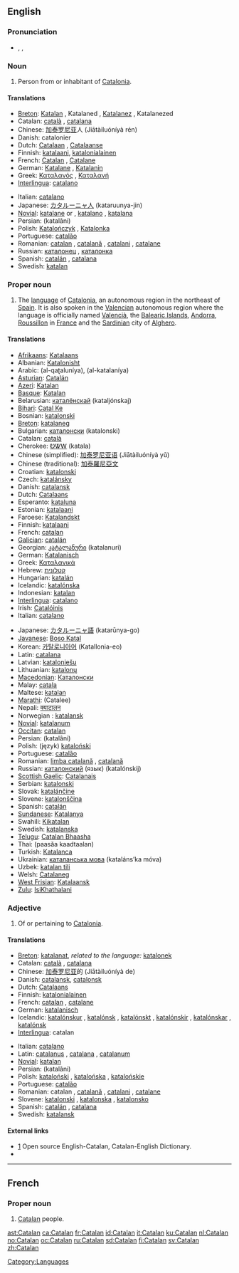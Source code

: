 {{interwiktionary|code=ca}}
{{also|catalan}}
==English==
{{wikipedia}}

===Pronunciation===
* {{enPR|kăt'ə-lăn}}, {{IPA|/ˈkætəlæn/}}, {{SAMPA|/"k{t@l{n/}}

===Noun===
{{en-noun}}

# Person from or inhabitant of [[w:Catalonia|Catalonia]].

====Translations====
{{trans-top|person from Catalonia}}
* [[Breton]]: [[Katalan]] {{m}}, Katalaned {{p}}, [[Katalanez]] {{f}}, Katalanezed {{f|p}}
* Catalan: [[català]] {{m}}, [[catalana]] {{f}}
* Chinese: [[加泰罗尼亚]]人 (Jiātàiluóníyà rén)
* Danish: catalonier {{c}}
* Dutch: [[Catalaan]] {{m}}, [[Catalaanse]] {{f}}
* Finnish: [[katalaani]], [[katalonialainen]]
* French: [[#French|Catalan]] {{m}}, [[Catalane]] {{f}}
* German: [[Katalane]] {{m}}, [[Katalanin]] {{f}}
* Greek: [[Καταλανός]] {{m}}, [[Καταλανή]] {{f}}
* [[Interlingua]]: [[catalano]]
{{trans-mid}}
* Italian: [[catalano]]
* Japanese: [[カタルーニャ人]] (kataruunya-jin)
* [[Novial]]: [[katalane]] {{m}} or {{f}}, [[katalano]] {{m}}, [[katalana]] {{f}}
* Persian: {{fa-Arab|[[کاتالانی]]}} (katalâni)
* Polish: [[Katalończyk]] {{m}}, [[Katalonka]] {{f}}
* Portuguese: [[catalão]] {{m}}
* Romanian: [[catalan]] {{m}}, [[catalană]] {{f}}, [[catalani]] {{m|p}}, [[catalane]] {{f|p}}
* Russian: [[каталонец]] {{m}}, [[каталонка]] {{f}}
* Spanish: [[catalán]] {{m}}, [[catalana]] {{f}}
* Swedish: [[katalan]] {{c}}
{{trans-bottom}}

===Proper noun===
{{en-proper noun}}

# The [[language]] of [[w:Catalonia|Catalonia]], an autonomous region in the northeast of [[Spain]]. It is also spoken in the [[w:Valencia|Valencia]]n autonomous region where the language is officially named [[Valencià]], the [[w:Balearic Islands|Balearic Islands]], [[w:Andorra|Andorra]], [[w:Roussillon|Roussillon]] in [[w:France|France]] and the [[w:Sardinia|Sardinia]]n city of [[w:Alghero|Alghero]].

====Translations====
{{trans-top|the language of Catalonia}}
* [[Afrikaans]]: [[Katalaans]]
* Albanian: [[Katalonisht]]
* Arabic: {{Arab|[[القطلونية]]}} (al-qaʈaluníya), {{Arab|[[الكتلانية]]}} (al-katalaníya) {{f}}
* [[Asturian]]: [[Catalán]]
* [[Azeri]]: [[Katalan]]
* [[Basque]]: [[Katalan]]
* Belarusian: [[каталёнскай]] (kataljónskaj)
* [[Bihari]]: [[Catal Ke]]
* Bosnian: [[katalonski]]
* [[Breton]]: [[katalaneg]] {{m}}
* Bulgarian: [[каталонски]] (katalonski)
* Catalan: [[català]] {{m}}
* Cherokee: [[ᎧᏔᎳ]] (katala)
* Chinese (simplified): [[加泰罗尼亚语]] (Jiātàiluóníyà yǔ)
* Chinese (traditional): [[加泰羅尼亞文]]
* Croatian: [[katalonski]]
* Czech: [[katalánsky]]
* Danish: [[catalansk]]
* Dutch: [[Catalaans]]
* Esperanto: [[kataluna]]
* Estonian: [[katalaani]]
* Faroese: [[Katalandskt]]
* Finnish: [[katalaani]]
* French: [[catalan]] {{m}}
* [[Galician]]: [[catalán]]
* Georgian: [[კატალანური]] (katalanuri)
* German: [[Katalanisch]] {{n}}
* Greek: [[Καταλανικά]]
* Hebrew: [[קטלונית]]
* Hungarian: [[katalán]]
* Icelandic: [[katalónska]]
* Indonesian: [[katalan]]
* [[Interlingua]]: [[catalano]]
* Irish: [[Catalóinis]]
* Italian: [[catalano]]
{{trans-mid}}
* Japanese: [[カタルーニャ語]] (katarūnya-go)
* [[Javanese]]: [[Boso Katal]]
* Korean: [[카탈로니아어]] (Katallonia-eo)
* Latin: [[catalana]]
* Latvian: [[kataloniešu]]
* Lithuanian: [[katalonų]]
* [[Macedonian]]: [[Каталонски]]
* Malay: [[catala]]
* Maltese: [[katalan]]
* [[Marathi]]: (Catalee)
* Nepali: [[क्याटालन]]
* Norwegian<!--do not wikify-->: [[katalansk]]
* [[Novial]]: [[katalanum]]
* [[Occitan]]: [[catalan]]
* Persian: {{fa-Arab|[[کاتالانی]]}} (katalâni)
* Polish: (język) [[kataloński]] {{m}}
* Portuguese: [[catalão]]
* Romanian: [[limba catalană]] {{f}}, [[catalană]] {{f}}
* Russian: [[каталонский]] (язык) (katalónskij)
* [[Scottish Gaelic]]: [[Catalanais]]
* Serbian: [[katalonski]]
* Slovak: [[katalánčine]]
* Slovene: [[katalonščina]]
* Spanish: [[catalán]]
* [[Sundanese]]: [[Katalanya]]
* Swahili: [[Kikatalan]]
* Swedish: [[katalanska]]
* [[Telugu]]: [[Catalan Bhaasha]]
* Thai: {{Thai|[[ภาษาคาตาลัน]]}} (paasăa kaadtaalan)
* Turkish: [[Katalanca]]
* Ukrainian: [[каталанська мова]] (kataláns’ka móva) {{f}}
* Uzbek: [[katalan tili]]
* Welsh: [[Catalaneg]]
* [[West Frisian]]: [[Katalaansk]]
* [[Zulu]]: [[IsiKhathalani]]
{{trans-bottom}}

===Adjective===
{{en-adj|-}}

# Of or pertaining to [[Catalonia]].

====Translations====
{{trans-top|of or pertaining to Catalonia}}
* [[Breton]]: [[katalanat]], ''related to the language:'' [[katalonek]]
* Catalan: [[català]] {{m}}, [[catalana]] {{f}}
* Chinese: [[加泰罗尼亚]]的 (Jiātàiluóníyà de)
* Danish: [[catalansk]], [[catalonsk]]
* Dutch: [[Catalaans]]
* Finnish: [[katalonialainen]]
* French: [[catalan]] {{m}}, [[catalane]] {{f}}
* German: [[katalanisch]]
* Icelandic: [[katalónskur]] {{m}}, [[katalónsk]] {{f}}, [[katalónskt]] {{n}}, [[katalónskir]] {{m|p}}, [[katalónskar]] {{f|p}}, [[katalónsk]] {{n|p}}
* [[Interlingua]]: catalan
{{trans-mid}}
* Italian: [[catalano]]
* Latin: [[catalanus]] {{m}}, [[catalana]] {{f}}, [[catalanum]] {{n}}
* [[Novial]]: [[katalan]]
* Persian: {{fa-Arab|[[کاتالانی]]}} (katalâni)
* Polish: [[kataloński]] {{m}}, [[katalońska]] {{f}}, [[katalońskie]] {{n}}
* Portuguese: [[catalão]]
* Romanian: catalan {{m}}, [[catalană]] {{f}}, [[catalani]] {{m|p}}, [[catalane]] {{f|p}}
* Slovene: [[katalonski]] {{m}}, [[katalonska]] {{f}}, [[katalonsko]] {{n}}
* Spanish: [[catalán]] {{m}}, [[catalana]] {{f}}
* Swedish: [[katalansk]]
{{trans-bottom}}

====External links====
* [http://www.catalandictionary.org/eng] Open source English-Catalan, Catalan-English Dictionary.
* {{ISO 639|link=Ethnologue|1code=ca|code=cat}}

[[Category:Languages]]

----

==French==

===Proper noun===
{{infl|fr|proper noun}}

# [[#English|Catalan]] people.

[[ast:Catalan]]
[[ca:Catalan]]
[[fr:Catalan]]
[[id:Catalan]]
[[it:Catalan]]
[[ku:Catalan]]
[[nl:Catalan]]
[[no:Catalan]]
[[oc:Catalan]]
[[ru:Catalan]]
[[sd:Catalan]]
[[fi:Catalan]]
[[sv:Catalan]]
[[zh:Catalan]]